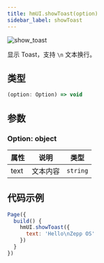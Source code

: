 ```yaml
---
title: hmUI.showToast(option)
sidebar_label: showToast
---
```


![show_toast](/img/api/show_toast.jpg)

显示 Toast，支持 `\n` 文本换行。

## 类型

```ts
(option: Option) => void
```

## 参数

### Option: object

| 属性 | 说明           | 类型     |
| ---- | -------------- | -------- |
| text | 文本内容 | `string` |

## 代码示例

```js
Page({
  build() {
    hmUI.showToast({
      text: 'Hello\nZepp OS'
    })
  }
})
```
